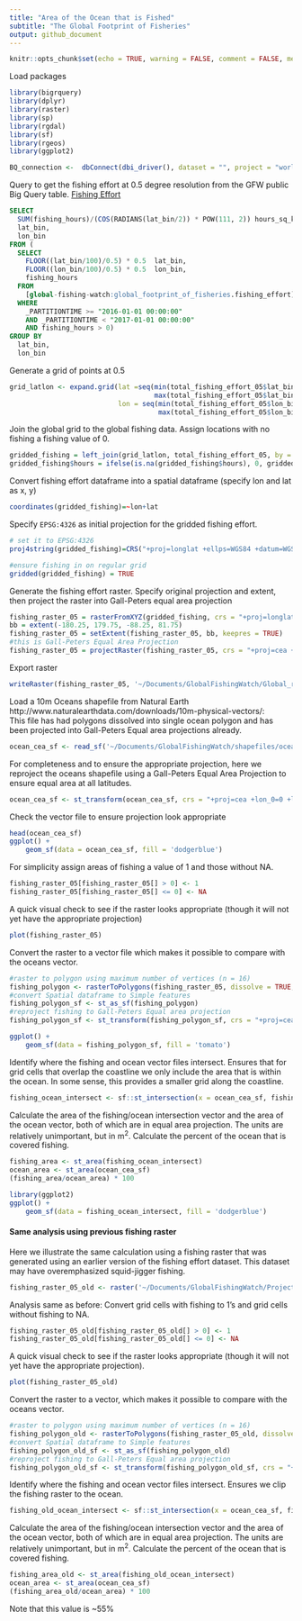 ```yaml
---
title: "Area of the Ocean that is Fished"
subtitle: "The Global Footprint of Fisheries"
output: github_document
---
```


```r
knitr::opts_chunk$set(echo = TRUE, warning = FALSE, comment = FALSE, message = FALSE)
```

Load packages
```r
library(bigrquery)
library(dplyr)
library(raster)
library(sp)
library(rgdal)
library(sf)
library(rgeos)
library(ggplot2)
```

```r
BQ_connection <-  dbConnect(dbi_driver(), dataset = "", project = "world-fishing-827")

```


Query to get the fishing effort at 0.5 degree resolution from the GFW public Big Query
table. [Fishing Effort](https://bigquery.cloud.google.com/table/global-fishing-watch:global_footprint_of_fisheries.fishing_effort?pli=1)
```sql
SELECT
  SUM(fishing_hours)/(COS(RADIANS(lat_bin/2)) * POW(111, 2)) hours_sq_km,
  lat_bin,
  lon_bin
FROM (
  SELECT
    FLOOR((lat_bin/100)/0.5) * 0.5  lat_bin,
    FLOOR((lon_bin/100)/0.5) * 0.5  lon_bin,
    fishing_hours
  FROM
    [global-fishing-watch:global_footprint_of_fisheries.fishing_effort]
  WHERE
    _PARTITIONTIME >= "2016-01-01 00:00:00"
    AND _PARTITIONTIME < "2017-01-01 00:00:00"
    AND fishing_hours > 0)
GROUP BY
  lat_bin,
  lon_bin
```

Generate a grid of points at 0.5 
```r
grid_latlon <- expand.grid(lat =seq(min(total_fishing_effort_05$lat_bin),
                                    max(total_fishing_effort_05$lat_bin), 0.5), 
                           lon = seq(min(total_fishing_effort_05$lon_bin),
                                     max(total_fishing_effort_05$lon_bin), 0.5))
```

Join the global grid to the global fishing data. Assign locations with no fishing
a fishing value of 0.
```r
gridded_fishing = left_join(grid_latlon, total_fishing_effort_05, by = c('lat' = 'lat_bin', 'lon' = 'lon_bin'))
gridded_fishing$hours = ifelse(is.na(gridded_fishing$hours), 0, gridded_fishing$hours)
```

Convert fishing effort dataframe into a spatial dataframe (specify lon and lat as x, y)
```r
coordinates(gridded_fishing)=~lon+lat
```

Specify `EPSG:4326` as initial projection for the gridded fishing effort. 
```r
# set it to EPSG:4326
proj4string(gridded_fishing)=CRS("+proj=longlat +ellps=WGS84 +datum=WGS84 +no_defs") 

#ensure fishing in on regular grid
gridded(gridded_fishing) = TRUE
```


Generate the fishing effort raster. Specify original projection and extent, 
then project the raster into Gall-Peters equal area projection
```r
fishing_raster_05 = rasterFromXYZ(gridded_fishing, crs = "+proj=longlat +ellps=WGS84 +datum=WGS84 +no_defs")
bb = extent(-180.25, 179.75, -88.25, 81.75)
fishing_raster_05 = setExtent(fishing_raster_05, bb, keepres = TRUE)
#this is Gall-Peters Equal Area Projection
fishing_raster_05 = projectRaster(fishing_raster_05, crs = "+proj=cea +lon_0=0 +x_0=0 +y_0=0 +lat_ts=45 +datum=WGS84 +units=m +no_defs", over = TRUE) 
```

Export raster 
```r
writeRaster(fishing_raster_05, '~/Documents/GlobalFishingWatch/Global_raster_paper/oceans_equal_area/fishing_raster_05_20180228.tif', format = 'GTiff', overwrite = TRUE)
```


Load a 10m Oceans shapefile from Natural Earth http://www.naturalearthdata.com/downloads/10m-physical-vectors/:  
This file has had polygons dissolved into single ocean polygon and has been projected into Gall-Peters Equal area projections already. 
```r
ocean_cea_sf <- read_sf('~/Documents/GlobalFishingWatch/shapefiles/oceans_CEA_equal_area/oceans_cea.shp')
```

For completeness and to ensure the appropriate projection, here we reproject the oceans 
shapefile using a Gall-Peters Equal Area Projection to ensure equal area at all latitudes.
```r
ocean_cea_sf <- st_transform(ocean_cea_sf, crs = "+proj=cea +lon_0=0 +lat_ts=45 +x_0=0 +y_0=0 +datum=WGS84 +units=m +no_defs")
```

Check the vector file to ensure projection look appropriate
```r
head(ocean_cea_sf)
ggplot() +
    geom_sf(data = ocean_cea_sf, fill = 'dodgerblue')
```

For simplicity assign areas of fishing a value of 1 and those without NA.
```r
fishing_raster_05[fishing_raster_05[] > 0] <- 1 
fishing_raster_05[fishing_raster_05[] <= 0] <- NA 
```

A quick visual check to see if the raster looks appropriate (though it will not yet have the appropriate projection)
```r
plot(fishing_raster_05)
```

Convert the raster to a vector file which makes it possible to compare with the oceans vector.
```r
#raster to polygon using maximum number of vertices (n = 16)
fishing_polygon <- rasterToPolygons(fishing_raster_05, dissolve = TRUE, n = 16)
#convert Spatial dataframe to Simple features
fishing_polygon_sf <- st_as_sf(fishing_polygon)
#reproject fishing to Gall-Peters Equal area projection
fishing_polygon_sf <- st_transform(fishing_polygon_sf, crs = "+proj=cea +lon_0=0 +lat_ts=45 +x_0=0 +y_0=0 +datum=WGS84 +units=m +no_defs")
```

```r
ggplot() +
    geom_sf(data = fishing_polygon_sf, fill = 'tomato')
```


Identify where the fishing and ocean vector files intersect. Ensures that for grid cells 
that overlap the coastline we only include the area that is within the ocean. 
In some sense, this provides a smaller grid along the coastline.
```r
fishing_ocean_intersect <- sf::st_intersection(x = ocean_cea_sf, fishing_polygon_sf)
```

Calculate the area of the fishing/ocean intersection vector and the area of the ocean vector, both of which are in equal area projection. The units are relatively unimportant, but in m^2^. Calculate the percent of the ocean that is covered fishing.
```r
fishing_area <- st_area(fishing_ocean_intersect)
ocean_area <- st_area(ocean_cea_sf)
(fishing_area/ocean_area) * 100
```

```r
library(ggplot2)
ggplot() +
    geom_sf(data = fishing_ocean_intersect, fill = 'dodgerblue')
```


#### Same analysis using previous fishing raster
Here we illustrate the same calculation using a fishing raster that
was generated using an earlier version of the fishing effort dataset. This dataset
may have overemphasized squid-jigger fishing.
```r
fishing_raster_05_old <- raster('~/Documents/GlobalFishingWatch/Projects/Global_raster_paper/oceans_equal_area/fishing_raster_05.tif')
```

Analysis same as before: Convert grid cells with fishing to 1's and grid cells without fishing to NA.
```r
fishing_raster_05_old[fishing_raster_05_old[] > 0] <- 1 
fishing_raster_05_old[fishing_raster_05_old[] <= 0] <- NA 
```

A quick visual check to see if the raster looks appropriate (though it will not yet have the appropriate projection).
```r
plot(fishing_raster_05_old)
```

Convert the raster to a vector, which makes it possible to compare with the oceans vector.
```r
#raster to polygon using maximum number of vertices (n = 16)
fishing_polygon_old <- rasterToPolygons(fishing_raster_05_old, dissolve = TRUE, n = 16)
#convert Spatial dataframe to Simple features
fishing_polygon_old_sf <- st_as_sf(fishing_polygon_old)
#reproject fishing to Gall-Peters Equal area projection
fishing_polygon_old_sf <- st_transform(fishing_polygon_old_sf, crs = "+proj=cea +lon_0=0 +lat_ts=45 +x_0=0 +y_0=0 +datum=WGS84 +units=m +no_defs")
```


Identify where the fishing and ocean vector files intersect. Ensures we clip the
fishing raster to the ocean.
```r
fishing_old_ocean_intersect <- sf::st_intersection(x = ocean_cea_sf, fishing_polygon_old_sf)
```

Calculate the area of the fishing/ocean intersection vector and the area of the ocean vector, both of which are in equal area projection. The units are relatively unimportant, but in m^2^. Calculate the percent of the ocean that is covered fishing.
```r
fishing_area_old <- st_area(fishing_old_ocean_intersect)
ocean_area <- st_area(ocean_cea_sf)
(fishing_area_old/ocean_area) * 100
```


Note that this value is ~55%
